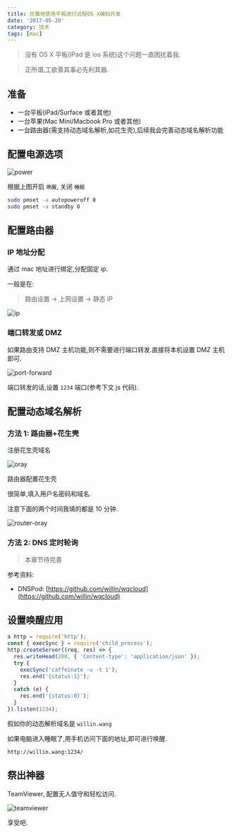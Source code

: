 ```yaml
---
title: 优雅地使用平板进行远程OS X编码开发
date: '2017-05-20'
category: 技术
tags: [mac]
---
```


> 没有 OS X 平板(iPad 是 ios 系统)这个问题一直困扰着我.

> 正所谓,工欲善其事必先利其器.

## 准备

- 一台平板(iPad/Surface 或者其他)
- 一台苹果(Mac Mini/Macbook Pro 或者其他)
- 一台路由器(需支持动态域名解析,如花生壳),后续我会完善动态域名解析功能

## 配置电源选项

![power](https://user-images.githubusercontent.com/1890238/27117064-6ca0b32a-509a-11e7-98fb-db4fa50eeb04.png)

根据上图开启 `唤醒`, 关闭 `睡眠`

```bash
sudo pmset -a autopoweroff 0
sudo pmset -a standby 0
```

## 配置路由器

### IP 地址分配

通过 mac 地址进行绑定,分配固定 ip.

一般是在:

> 路由设置 -> 上网设置 -> 静态 IP

![ip](https://cloud.githubusercontent.com/assets/1890238/26823551/99485ffa-4ae0-11e7-8212-e22896fd8adf.jpg)

### 端口转发或 DMZ

如果路由支持 DMZ 主机功能,则不需要进行端口转发.直接将本机设置 DMZ 主机即可.

![port-forward](https://cloud.githubusercontent.com/assets/1890238/26823706/2e63f1bc-4ae1-11e7-896e-df145d8b4400.jpg)

端口转发的话,设置 `1234` 端口(参考下文 js 代码).

## 配置动态域名解析

### 方法 1: 路由器+花生壳

注册花生壳域名

![oray](https://cloud.githubusercontent.com/assets/1890238/26823557/a37f3f5c-4ae0-11e7-8d53-14a591190348.png)

路由器配置花生壳

很简单,填入用户名密码和域名.

注意下面的两个时间我填的都是 10 分钟.

![router-oray](https://cloud.githubusercontent.com/assets/1890238/26823629/de357cc4-4ae0-11e7-9e23-5652f2a6aa48.jpg)

### 方法 2: DNS 定时轮询

> 本章节待完善

参考资料:

- DNSPod: [https://github.com/willin/wqcloud](https://github.com/willin/wqcloud)

## 设置唤醒应用

```js
a http = require('http');
const { execSync } = require('child_process');
http.createServer((req, res) => {
  res.writeHead(200, { 'Content-type': 'application/json' });
  try {
    execSync('caffeinate -u -t 1');
    res.end('{status:1}');
  }
  catch (e) {
    res.end('{status:0}');
  }
}).listen(1234);
```

假如你的动态解析域名是 `willin.wang`

如果电脑进入睡眠了,用手机访问下面的地址,即可进行唤醒.

```
http://willin.wang:1234/
```

## 祭出神器

TeamViewer, 配置无人值守和轻松访问.

![teamviewer](https://user-images.githubusercontent.com/1890238/27117314-adf4255e-509b-11e7-904b-b751ec392b32.png)

享受吧.
